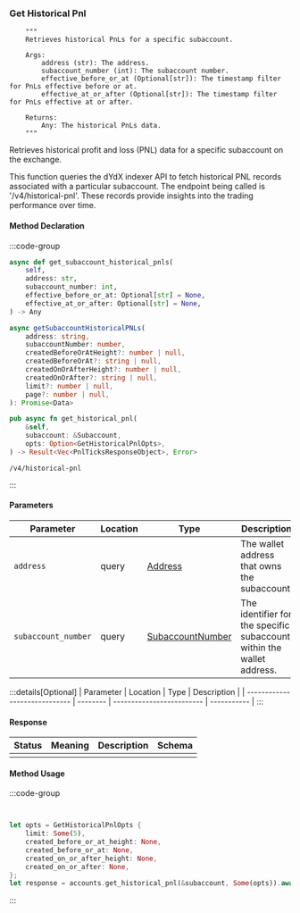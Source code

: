 ### Get Historical Pnl

        """
        Retrieves historical PnLs for a specific subaccount.

        Args:
            address (str): The address.
            subaccount_number (int): The subaccount number.
            effective_before_or_at (Optional[str]): The timestamp filter for PnLs effective before or at.
            effective_at_or_after (Optional[str]): The timestamp filter for PnLs effective at or after.

        Returns:
            Any: The historical PnLs data.
        """

Retrieves historical profit and loss (PNL) data for a specific subaccount on the exchange.

This function queries the dYdX indexer API to fetch historical PNL records
associated with a particular subaccount. The endpoint being called is '/v4/historical-pnl'.
These records provide insights into the trading performance over time.

#### Method Declaration

:::code-group

```python [Python]
async def get_subaccount_historical_pnls(
    self,
    address: str,
    subaccount_number: int,
    effective_before_or_at: Optional[str] = None,
    effective_at_or_after: Optional[str] = None,
) -> Any
```

```typescript [TypeScript]
async getSubaccountHistoricalPNLs(
    address: string,
    subaccountNumber: number,
    createdBeforeOrAtHeight?: number | null,
    createdBeforeOrAt?: string | null,
    createdOnOrAfterHeight?: number | null,
    createdOnOrAfter?: string | null,
    limit?: number | null,
    page?: number | null,
): Promise<Data>
```

```rust [Rust]
pub async fn get_historical_pnl(
    &self,
    subaccount: &Subaccount,
    opts: Option<GetHistoricalPnlOpts>,
) -> Result<Vec<PnlTicksResponseObject>, Error>
```

```url [API]
/v4/historical-pnl
```

:::

#### Parameters

| Parameter           | Location | Type               | Description                                                           |
| ------------------- | -------- | ------------------ | --------------------------------------------------------------------- |
| `address`           | query    | [Address]          | The wallet address that owns the subaccount.                          |
| `subaccount_number` | query    | [SubaccountNumber] | The identifier for the specific subaccount within the wallet address. |

:::details[Optional]
| Parameter                     | Location | Type                      | Description |
| ----------------------------- | -------- | ------------------------- | ----------- |
:::

#### Response

| Status | Meaning | Description | Schema |
| ------ | ------- | ----------- | ------ |
|        |         |             |        |

#### Method Usage

:::code-group

```python [Python]

```

```typescript [TypeScript]

```

```rust [Rust]
let opts = GetHistoricalPnlOpts {
    limit: Some(5),
    created_before_or_at_height: None,
    created_before_or_at: None,
    created_on_or_after_height: None,
    created_on_or_after: None,
};
let response = accounts.get_historical_pnl(&subaccount, Some(opts)).await?;
```

:::


[Address]: /types/address
[SubaccountNumber]: /types/subaccount_number
[OK]: https://datatracker.ietf.org/doc/html/rfc7231#section-6.3.1
